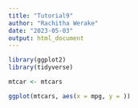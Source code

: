 ```yaml
---
title: "Tutorial9"
author: "Rachitha Werake"
date: "2023-05-03"
output: html_document
---
```

```r
library(ggplot2)
library(tidyverse)
```

```r
mtcar <- mtcars
```

```r
ggplot(mtcars, aes(x = mpg, y = ))
```

